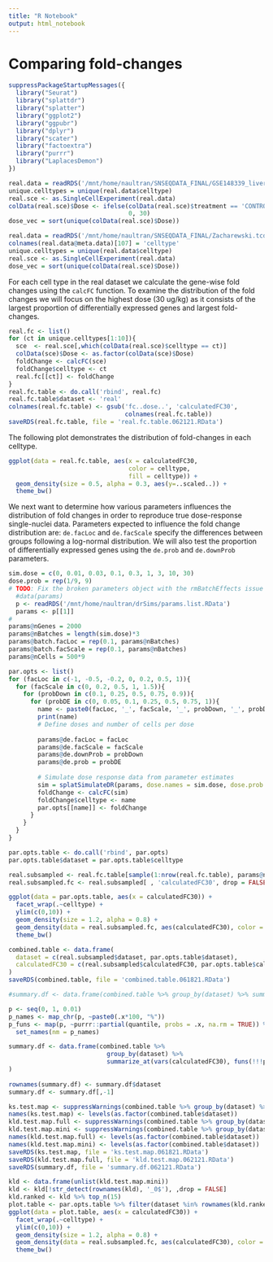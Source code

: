 ---
title: "R Notebook"
output: html_notebook
---

# Comparing fold-changes
```{r}
suppressPackageStartupMessages({
  library("Seurat")
  library("splattdr")
  library("splatter")
  library("ggplot2")
  library("ggpubr")
  library("dplyr")
  library("scater")
  library("factoextra")
  library("purrr")
  library("LaplacesDemon")
})
```


```{r eval=FALSE}
real.data = readRDS('/mnt/home/naultran/SNSEQDATA_FINAL/GSE148339_liver.integrated.final.RData')
unique.celltypes = unique(real.data$celltype)
real.sce <- as.SingleCellExperiment(real.data)
colData(real.sce)$Dose <- ifelse(colData(real.sce)$treatment == 'CONTROL', 
                                 0, 30)
dose_vec = sort(unique(colData(real.sce)$Dose))
```

```{r eval = FALSE}
real.data = readRDS('/mnt/home/naultran/SNSEQDATA_FINAL/Zacharewski.tcdd.snseq.doseresponse.011321.RData')
colnames(real.data@meta.data)[107] = 'celltype'
unique.celltypes = unique(real.data$celltype)
real.sce <- as.SingleCellExperiment(real.data)
dose_vec = sort(unique(colData(real.sce)$Dose))
```

For each cell type in the real dataset we calculate the gene-wise fold changes 
using the `calcFC` function. To examine the distribution of the fold changes 
we will focus on the highest dose (30 ug/kg) as it consists of the largest
proportion of differentially expressed genes and largest fold-changes. 
```{r}
real.fc <- list()
for (ct in unique.celltypes[1:10]){
  sce  <- real.sce[,which(colData(real.sce)$celltype == ct)]
  colData(sce)$Dose <- as.factor(colData(sce)$Dose)
  foldChange <- calcFC(sce)
  foldChange$celltype <- ct
  real.fc[[ct]] <- foldChange
}
real.fc.table <- do.call('rbind', real.fc)
real.fc.table$dataset <- 'real'
colnames(real.fc.table) <- gsub('fc..dose..', 'calculatedFC30', 
                                colnames(real.fc.table))
saveRDS(real.fc.table, file = 'real.fc.table.062121.RData')
```

The following plot demonstrates the distribution of fold-changes in each 
celltype. 
```{r fig.width = 9, fig.height = 4}
ggplot(data = real.fc.table, aes(x = calculatedFC30, 
                                 color = celltype, 
                                 fill = celltype)) +
  geom_density(size = 0.5, alpha = 0.3, aes(y=..scaled..)) + 
  theme_bw()
```
We next want to determine how various parameters influences the distribution of
fold changes in order to reproduce true dose-response single-nuclei data. 
Parameters expected to influence the fold change distribution are: `de.facLoc` 
and `de.facScale` specify the differences between groups following a log-normal 
distribution. We will also test the proportion of differentially expressed genes
using the `de.prob` and `de.downProb` parameters. 
```{r}
sim.dose = c(0, 0.01, 0.03, 0.1, 0.3, 1, 3, 10, 30)
dose.prob = rep(1/9, 9)
# TODO: Fix the broken parameters object with the rmBatchEffects issue
  #data(params)
  p <- readRDS('/mnt/home/naultran/drSims/params.list.RData')
  params <- p[[1]]
#
params@nGenes = 2000
params@nBatches = length(sim.dose)*3
params@batch.facLoc = rep(0.1, params@nBatches)
params@batch.facScale = rep(0.1, params@nBatches)
params@nCells = 500*9

par.opts <- list()
for (facLoc in c(-1, -0.5, -0.2, 0, 0.2, 0.5, 1)){
  for (facScale in c(0, 0.2, 0.5, 1, 1.5)){
    for (probDown in c(0.1, 0.25, 0.5, 0.75, 0.9)){
      for (probDE in c(0, 0.05, 0.1, 0.25, 0.5, 0.75, 1)){
        name <- paste0(facLoc, '_', facScale, '_', probDown, '_', probDE)
        print(name)
        # Define doses and number of cells per dose
        
        params@de.facLoc = facLoc
        params@de.facScale = facScale
        params@de.downProb = probDown
        params@de.prob = probDE
        
        # Simulate dose response data from parameter estimates
        sim = splatSimulateDR(params, dose.names = sim.dose, dose.prob = dose.prob, lib.scale = 1, verbose = FALSE)
        foldChange <- calcFC(sim)
        foldChange$celltype <- name
        par.opts[[name]] <- foldChange
      }
    }
  }
}

par.opts.table <- do.call('rbind', par.opts)
par.opts.table$dataset = par.opts.table$celltype
```

```{r fig.height = 24, fig.width = 24}
real.subsampled <- real.fc.table[sample(1:nrow(real.fc.table), params@nGenes),]
real.subsampled.fc <- real.subsampled[ , 'calculatedFC30', drop = FALSE]

ggplot(data = par.opts.table, aes(x = calculatedFC30)) +
  facet_wrap(.~celltype) +
  ylim(c(0,10)) +
  geom_density(size = 1.2, alpha = 0.8) + 
  geom_density(data = real.subsampled.fc, aes(calculatedFC30), color = 'red', fill = 'red', size = 1, alpha = 0.2) +
  theme_bw()
```

```{r}
combined.table <- data.frame(
  dataset = c(real.subsampled$dataset, par.opts.table$dataset),
  calculatedFC30 = c(real.subsampled$calculatedFC30, par.opts.table$calculatedFC30)
)
saveRDS(combined.table, file = 'combined.table.061821.RData')

#summary.df <- data.frame(combined.table %>% group_by(dataset) %>% summarize(mean = mean(calculatedFC30), median = median(calculatedFC30), min = min(calculatedFC30), max = max(calculatedFC30), sd = sd(calculatedFC30)))

p <- seq(0, 1, 0.01)
p_names <- map_chr(p, ~paste0(.x*100, "%"))
p_funs <- map(p, ~purrr::partial(quantile, probs = .x, na.rm = TRUE)) %>% 
  set_names(nm = p_names)

summary.df <- data.frame(combined.table %>% 
                           group_by(dataset) %>% 
                           summarize_at(vars(calculatedFC30), funs(!!!p_funs))
)
                         
rownames(summary.df) <- summary.df$dataset
summary.df <- summary.df[,-1]

ks.test.map <- suppressWarnings(combined.table %>% group_by(dataset) %>% group_map(~ ks.test(real.subsampled.fc$calculatedFC30, .x$calculatedFC30)$p.value))
names(ks.test.map) <- levels(as.factor(combined.table$dataset))
kld.test.map.full <- suppressWarnings(combined.table %>% group_by(dataset) %>% group_map(~ KLD(real.subsampled.fc$calculatedFC30, .x$calculatedFC30)))
kld.test.map.mini <- suppressWarnings(combined.table %>% group_by(dataset) %>% group_map(~ KLD(real.subsampled.fc$calculatedFC30, .x$calculatedFC30)$intrinsic.discrepancy))
names(kld.test.map.full) <- levels(as.factor(combined.table$dataset))
names(kld.test.map.mini) <- levels(as.factor(combined.table$dataset))
saveRDS(ks.test.map, file = 'ks.test.map.061821.RData')
saveRDS(kld.test.map.full, file = 'kld.test.map.062121.RData')
saveRDS(summary.df, file = 'summary.df.062121.RData')
```


```{r fig.width = 14}
kld <- data.frame(unlist(kld.test.map.mini))
kld <- kld[!str_detect(rownames(kld), '_0$'), ,drop = FALSE]
kld.ranked <- kld %>% top_n(15)
plot.table <- par.opts.table %>% filter(dataset %in% rownames(kld.ranked))
ggplot(data = plot.table, aes(x = calculatedFC30)) +
  facet_wrap(.~celltype) +
  ylim(c(0,10)) +
  geom_density(size = 1.2, alpha = 0.8) + 
  geom_density(data = real.subsampled.fc, aes(calculatedFC30), color = 'red', fill = 'red', size = 1, alpha = 0.2) +
  theme_bw()
```



